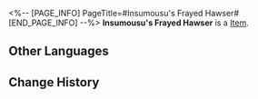 <%-- [PAGE_INFO]
PageTitle=#Insumousu's Frayed Hawser#
[END_PAGE_INFO] --%>
{{Item Infobox
|id          = 43106
|image       = Item Insumousu's Frayed Hawser.png
|type        = 
|invCategory = Relics
|rarity      = 3
|effect      = 
|description = The fallen Xianzhou Daiyu is forever anchored in a foreign land. Perhaps it is time to untie its mooring ropes and let it return home.
|source1     = [[Simulated Universe]]: World 7 - Immersion Device Redemption
}}
'''Insumousu's Frayed Hawser''' is a [[Item]].

==Other Languages==
{{Other Languages
|en   = Insumousu's Frayed Hawser
|zhs  = 伊须磨洲的坼裂缆索
|zht  = 伊須磨洲的坼裂纜索
|ja   = 伊須磨州の千切れたホーサー
|ko   = 인스머스의 해진 밧줄
|es   = Amarra deshilachada de Insumousu
|fr   = Aussière élimée d'Insumousu
|ru   = Отдать швартовы на Инсумосу
|th   = Insumousu's Frayed Hawser
|vi   = Dây Thừng Sờn Rách Insumousu
|de   = Gerissenes Tauwerk von Insumousu
|id   = Insumousu's Frayed Hawser
|pt   = Amarras Insumousuitas Desgastadas
}}

==Change History==
{{Change History|1.2}}